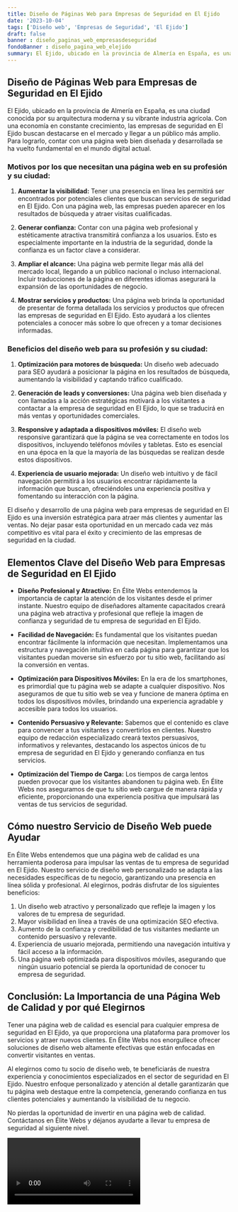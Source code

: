 ```yaml
---
title: Diseño de Páginas Web para Empresas de Seguridad en El Ejido
date: '2023-10-04'
tags: ['Diseño web', 'Empresas de Seguridad', 'El Ejido']
draft: false
banner : diseño_paginas_web_empresasdeseguridad
fondoBanner : diseño_pagina_web_elejido
summary: El Ejido, ubicado en la provincia de Almería en España, es una ciudad conocida por su arquitectura moderna y su vibrante industria agrícola. Con una economía en constante crecimiento, las empresas de seguridad en El Ejido buscan destacarse en el mercado y llegar a un público más amplio. Para lograrlo, contar con una página web bien diseñada y desarrollada se ha vuelto fundamental en el mundo digital actual.
---
```


## Diseño de Páginas Web para Empresas de Seguridad en El Ejido

El Ejido, ubicado en la provincia de Almería en España, es una ciudad conocida por su arquitectura moderna y su vibrante industria agrícola. Con una economía en constante crecimiento, las empresas de seguridad en El Ejido buscan destacarse en el mercado y llegar a un público más amplio. Para lograrlo, contar con una página web bien diseñada y desarrollada se ha vuelto fundamental en el mundo digital actual.

### Motivos por los que necesitan una página web en su profesión y su ciudad:

1. **Aumentar la visibilidad:** Tener una presencia en línea les permitirá ser encontrados por potenciales clientes que buscan servicios de seguridad en El Ejido. Con una página web, las empresas pueden aparecer en los resultados de búsqueda y atraer visitas cualificadas.

2. **Generar confianza:** Contar con una página web profesional y estéticamente atractiva transmitirá confianza a los usuarios. Esto es especialmente importante en la industria de la seguridad, donde la confianza es un factor clave a considerar.

3. **Ampliar el alcance:** Una página web permite llegar más allá del mercado local, llegando a un público nacional o incluso internacional. Incluir traducciones de la página en diferentes idiomas asegurará la expansión de las oportunidades de negocio.

4. **Mostrar servicios y productos:** Una página web brinda la oportunidad de presentar de forma detallada los servicios y productos que ofrecen las empresas de seguridad en El Ejido. Esto ayudará a los clientes potenciales a conocer más sobre lo que ofrecen y a tomar decisiones informadas.

### Beneficios del diseño web para su profesión y su ciudad:

1. **Optimización para motores de búsqueda:** Un diseño web adecuado para SEO ayudará a posicionar la página en los resultados de búsqueda, aumentando la visibilidad y captando tráfico cualificado.

2. **Generación de leads y conversiones:** Una página web bien diseñada y con llamadas a la acción estratégicas motivará a los visitantes a contactar a la empresa de seguridad en El Ejido, lo que se traducirá en más ventas y oportunidades comerciales.

3. **Responsive y adaptada a dispositivos móviles:** El diseño web responsive garantizará que la página se vea correctamente en todos los dispositivos, incluyendo teléfonos móviles y tabletas. Esto es esencial en una época en la que la mayoría de las búsquedas se realizan desde estos dispositivos.

4. **Experiencia de usuario mejorada:** Un diseño web intuitivo y de fácil navegación permitirá a los usuarios encontrar rápidamente la información que buscan, ofreciéndoles una experiencia positiva y fomentando su interacción con la página.

El diseño y desarrollo de una página web para empresas de seguridad en El Ejido es una inversión estratégica para atraer más clientes y aumentar las ventas. No dejar pasar esta oportunidad en un mercado cada vez más competitivo es vital para el éxito y crecimiento de las empresas de seguridad en la ciudad.

<GifSeo />

<Cta />

## Elementos Clave del Diseño Web para Empresas de Seguridad en El Ejido

- **Diseño Profesional y Atractivo:** En Élite Webs entendemos la importancia de captar la atención de los visitantes desde el primer instante. Nuestro equipo de diseñadores altamente capacitados creará una página web atractiva y profesional que refleje la imagen de confianza y seguridad de tu empresa de seguridad en El Ejido.

- **Facilidad de Navegación:** Es fundamental que los visitantes puedan encontrar fácilmente la información que necesitan. Implementamos una estructura y navegación intuitiva en cada página para garantizar que los visitantes puedan moverse sin esfuerzo por tu sitio web, facilitando así la conversión en ventas.

- **Optimización para Dispositivos Móviles:** En la era de los smartphones, es primordial que tu página web se adapte a cualquier dispositivo. Nos aseguramos de que tu sitio web se vea y funcione de manera óptima en todos los dispositivos móviles, brindando una experiencia agradable y accesible para todos los usuarios.

- **Contenido Persuasivo y Relevante:** Sabemos que el contenido es clave para convencer a tus visitantes y convertirlos en clientes. Nuestro equipo de redacción especializado creará textos persuasivos, informativos y relevantes, destacando los aspectos únicos de tu empresa de seguridad en El Ejido y generando confianza en tus servicios.

- **Optimización del Tiempo de Carga:** Los tiempos de carga lentos pueden provocar que los visitantes abandonen tu página web. En Élite Webs nos aseguramos de que tu sitio web cargue de manera rápida y eficiente, proporcionando una experiencia positiva que impulsará las ventas de tus servicios de seguridad.

## Cómo nuestro Servicio de Diseño Web puede Ayudar

En Élite Webs entendemos que una página web de calidad es una herramienta poderosa para impulsar las ventas de tu empresa de seguridad en El Ejido. Nuestro servicio de diseño web personalizado se adapta a las necesidades específicas de tu negocio, garantizando una presencia en línea sólida y profesional. Al elegirnos, podrás disfrutar de los siguientes beneficios:

1. Un diseño web atractivo y personalizado que refleje la imagen y los valores de tu empresa de seguridad.
2. Mayor visibilidad en línea a través de una optimización SEO efectiva.
3. Aumento de la confianza y credibilidad de tus visitantes mediante un contenido persuasivo y relevante.
4. Experiencia de usuario mejorada, permitiendo una navegación intuitiva y fácil acceso a la información.
5. Una página web optimizada para dispositivos móviles, asegurando que ningún usuario potencial se pierda la oportunidad de conocer tu empresa de seguridad.

## Conclusión: La Importancia de una Página Web de Calidad y por qué Elegirnos

Tener una página web de calidad es esencial para cualquier empresa de seguridad en El Ejido, ya que proporciona una plataforma para promover los servicios y atraer nuevos clientes. En Élite Webs nos enorgullece ofrecer soluciones de diseño web altamente efectivas que están enfocadas en convertir visitantes en ventas.

Al elegirnos como tu socio de diseño web, te beneficiarás de nuestra experiencia y conocimientos especializados en el sector de seguridad en El Ejido. Nuestro enfoque personalizado y atención al detalle garantizarán que tu página web destaque entre la competencia, generando confianza en tus clientes potenciales y aumentando la visibilidad de tu negocio.

No pierdas la oportunidad de invertir en una página web de calidad. Contáctanos en Élite Webs y déjanos ayudarte a llevar tu empresa de seguridad al siguiente nivel.

<Video />

<CtaBot job='Empresas de Seguridad' city='El Ejido'/>

<Gmaps query='El Ejido+españa+maps' />